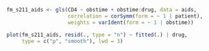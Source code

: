 ```r
fm_s211_aids <- gls(CD4 ~ obstime + obstime:drug, data = aids,
                    correlation = corSymm(form = ~ 1 | patient),
                    weights = varIdent(form = ~ 1 | obstime))

plot(fm_s211_aids, resid(., type = "n") ~ fitted(.) | drug, 
     type = c("p", "smooth"), lwd = 3)
```


